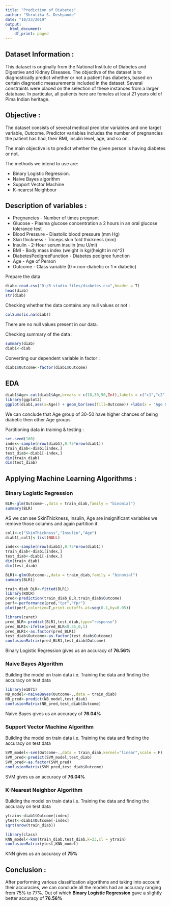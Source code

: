 ---
title: "Prediction of Diabetes"
author: "Shrutika S. Deshpande"
date: "10/23/2019"
output:
  html_document:
    df_print: paged
---
## Dataset Information :
This dataset is originally from the National Institute of Diabetes and Digestive and Kidney Diseases. The objective of the dataset is to diagnostically predict whether or not a patient has diabetes, based on certain diagnostic measurements included in the dataset. Several constraints were placed on the selection of these instances from a larger database. In particular, all patients here are females at least 21 years old of Pima Indian heritage.

## Objective :
The dataset consists of several medical predictor variables and one target variable, Outcome. Predictor variables includes the number of pregnancies the patient has had, their BMI, insulin level, age, and so on.

The main objective is to predict whether the given person is having diabetes or not.

The methods we intend to use are:

* Binary Logistic Regression.
* Naive Bayes algorithm
* Support Vector Machine
* K-nearest Neighbour

## Description of variables :
* Pregnancies - Number of times pregnant
* Glucose - Plasma glucose concentration a 2 hours in an oral glucose tolerance test
* Blood Pressure - Diastolic blood pressure (mm Hg)
* Skin thickness - Triceps skin fold thickness (mm)
* Insulin - 2-Hour serum insulin (mu U/ml)
* BMI - Body mass index (weight in kg/(height in m)^2)
* DiabetesPedigreeFunction - Diabetes pedigree function
* Age - Age of Person
* Outcome -  Class variable (0 = non-diabetic or 1 = diabetic)

Prepare the data
```{r}
diab<-read.csv("D:/R studio files/diabetes.csv",header = T)
head(diab)
str(diab)
```

Checking whether the data contains any null values or not : 
```{r}
colSums(is.na(diab))
```

There are no null values present in our data.

Checking summary of the data :
```{r}
summary(diab)
diab1<-diab
```

Converting our dependent variable in factor :
```{r}
diab1$Outcome<-factor(diab1$Outcome)
```

## EDA
```{r}
diab1$Age<-cut(diab1$Age,breaks = c(18,30,50,Inf),labels = c("c1","c2","c3"))
library(ggplot2)
ggplot(diab1,aes(x=Age)) + geom_bar(aes(fill=Outcome)) +labs(x = "Age Group",y="Frequency",title = "Age Wise Distribution")
```

We can conclude that Age group of 30-50 have higher chances of being diabetic then other Age groups

Partitioning data in training & testing :
```{r}
set.seed(100)
index<-sample(nrow(diab1),0.75*nrow(diab1))
train_diab<-diab1[index,]
test_diab<-diab1[-index,]
dim(train_diab)
dim(test_diab)
```

## Applying Machine Learning Algorithms :

### Binary Logistic Regression
```{r}
BLR<-glm(Outcome~.,data = train_diab,family = "binomial")
summary(BLR)
```

AS we can see SkinThickness, Insulin, Age are insignificant variables we remove those columns and again partition it
```{r}
col1<-c("SkinThickness","Insulin","Age")
diab1[,col1]<-list(NULL)

index<-sample(nrow(diab1),0.75*nrow(diab1))
train_diab<-diab1[index,]
test_diab<-diab1[-index,]
dim(train_diab)
dim(test_diab)

BLR1<-glm(Outcome~.,data = train_diab,family = "binomial")
summary(BLR1)
```

```{r}
train_diab_BLR<-fitted(BLR1)
library(ROCR)
pred<-prediction(train_diab_BLR,train_diab$Outcome)
perf<-performance(pred,"tpr","fpr")
plot(perf,colorize=T,print.cutoffs.at=seq(0.1,by=0.05))
```

```{r}
library(caret)
pred_BLR<-predict(BLR1,test_diab,type="response")
pred_BLR1<-ifelse(pred_BLR<0.35,0,1)
pred_BLR1<-as.factor(pred_BLR1)
test_diab$Outcome<-as.factor(test_diab$Outcome)
confusionMatrix(pred_BLR1,test_diab$Outcome)
```

Binary Logistic Regression gives us an accuracy of **76.56%**

### Naive Bayes Algorithm

Building the model on train data i.e. Training the data and finding the accuracy on test data
````{r}
library(e1071)
NB_model<-naiveBayes(Outcome~.,data = train_diab)
NB_pred<-predict(NB_model,test_diab)
confusionMatrix(NB_pred,test_diab$Outcome)
````

Naive Bayes gives us an accuracy of **76.04%**

### Support Vector Machine Algorithm

Building the model on train data i.e. Training the data and finding the accuracy on test data
```{r}
SVM_model<-svm(Outcome~.,data = train_diab,kernel="linear",scale = F)
SVM_pred<-predict(SVM_model,test_diab)
SVM_pred<-as.factor(SVM_pred)
confusionMatrix(SVM_pred,test_diab$Outcome)
```

SVM gives us an accuracy of **76.04%**

### K-Nearest Neighbor Algorithm

Building the model on train data i.e. Training the data and finding the accuracy on test data

```{r}
ytrain<-diab1$Outcome[index]
ytest<-diab1$Outcome[-index]
sqrt(nrow(train_diab))
```

```{r}
library(class)
KNN_model<-knn(train_diab,test_diab,k=23,cl = ytrain)
confusionMatrix(ytest,KNN_model)
```

KNN gives us an accuracy of **75%**

## Conclusion :
After performing various classification algorithms and taking into account their accuracies, we can conclude all the models had an accuracy ranging from 75% to 77%. Out of which **Binary Logistic Regression** gave a slightly better accuracy of **76.56%**
